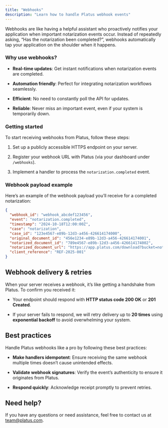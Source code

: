 ```yaml
---
title: "Webhooks"
description: "Learn how to handle Platus webhook events"
---
```


Webhooks are like having a helpful assistant who proactively notifies your application when important notarization events occur. Instead of repeatedly asking, “Has the notarization been completed?”, webhooks automatically tap your application on the shoulder when it happens.

### Why use webhooks?

* **Real-time updates**: Get instant notifications when notarization events are completed.

* **Automation friendly**: Perfect for integrating notarization workflows seamlessly.

* **Efficient**: No need to constantly poll the API for updates.

* **Reliable**: Never miss an important event, even if your system is temporarily down.

### Getting started

To start receiving webhooks from Platus, follow these steps:

1. Set up a publicly accessible HTTPS endpoint on your server.

2. Register your webhook URL with Platus (via your dashboard under `/webhooks`).

3. Implement a handler to process the `notarization.completed` event.

### Webhook payload example

Here’s an example of the webhook payload you’ll receive for a completed notarization:

```json
{
  "webhook_id": "webhook_abcdef123456",
  "event": "notarization.completed",   
  "timestamp": "2024-10-18T12:00:00Z",
  "case": "notarization", 
  "case_id": "123e4567-e89b-12d3-a456-426614174000",
  "original_document_id": "456e1234-e89b-12d3-a456-426614174001",
  "notarized_document_id": "789e4567-e89b-12d3-a456-426614174002",
  "notarized_document_url": "https://app.platus.com/download?bucket=notarized_documents&id=789e4567-e89b-12d3-a456-426614174002&token=b6V...km3",
  "client_reference": "REF-2025-001"
}
```

## Webhook delivery & retries

When your server receives a webhook, it’s like getting a handshake from Platus. To confirm you received it:

* Your endpoint should respond with **HTTP status code 200 OK** or **201 Created**.

* If your server fails to respond, we will retry delivery up to **20 times** using **exponential backoff** to avoid overwhelming your system.

## Best practices

Handle Platus webhooks like a pro by following these best practices:

* **Make handlers idempotent**: Ensure receiving the same webhook multiple times doesn’t cause unintended effects.

* **Validate webhook signatures**: Verify the event’s authenticity to ensure it originates from Platus.

* **Respond quickly**: Acknowledge receipt promptly to prevent retries.

## Need help?

If you have any questions or need assistance, feel free to contact us at [team@platus.com](mailto:team@platus.com).